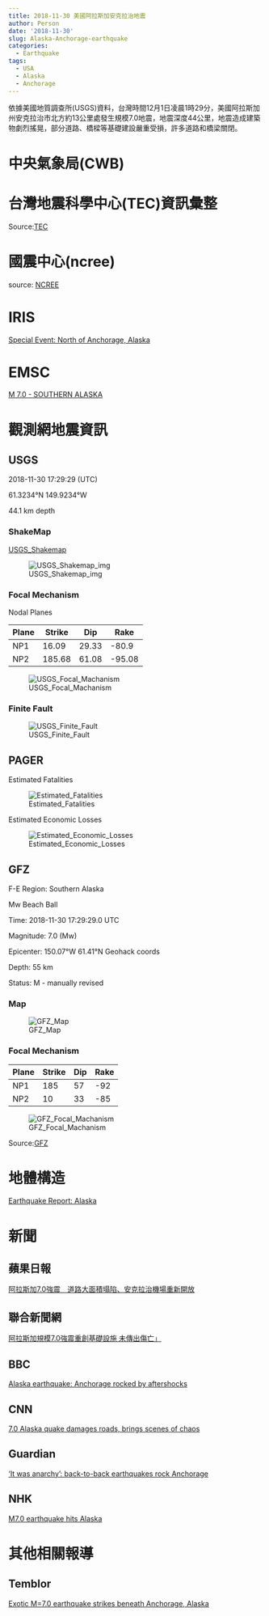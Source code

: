 ```yaml
---
title: 2018-11-30 美國阿拉斯加安克拉治地震
author: Person
date: '2018-11-30'
slug: Alaska-Anchorage-earthquake
categories:
  - Earthquake
tags:
  - USA
  - Alaska
  - Anchorage
---
```


依據美國地質調查所(USGS)資料，台灣時間12月1日凌晨1時29分，美國阿拉斯加州安克拉治市北方約13公里處發生規模7.0地震，地震深度44公里，地震造成建築物劇烈搖晃，部分道路、橋樑等基礎建設嚴重受損，許多道路和橋梁關閉。

# 中央氣象局(CWB)

[]()


# 台灣地震科學中心(TEC)資訊彙整

[]()


Source:[TEC](http://tec.earth.sinica.edu.tw/new_web/index.php)


# 國震中心(ncree)

[]()

source: [NCREE](http://www.ncree.org/)

# IRIS

[Special Event: North of Anchorage, Alaska](https://ds.iris.edu/ds/nodes/dmc/specialevents/2018/11/30/north-of-anchorage-alaska/)


# EMSC

[M 7.0 - SOUTHERN ALASKA](https://www.emsc-csem.org/Earthquake/earthquake.php?id=728965)


# 觀測網地震資訊

## USGS

2018-11-30 17:29:29 (UTC)

61.3234°N 149.9234°W

44.1 km depth

### ShakeMap

[USGS_Shakemap](https://earthquake.usgs.gov/earthquakes/eventpage/ak20419010/shakemap/intensity)

![USGS_Shakemap_img](images/20181130/ak20419010_intensity.jpg)

### Focal Mechanism

Nodal Planes

| Plane | Strike | Dip  | Rake |
| ----- | ------ | ---- | ---- |
| NP1   | 16.09 | 29.33  | -80.9  |
| NP2   | 185.68 | 61.08  | -95.08  |

![USGS_Focal_Machanism](images/20181130/ak20419010_moment-tensor.png)

### Finite Fault

![USGS_Finite_Fault](images/20181130/ak20419010_finite_fault.png)

## PAGER

Estimated Fatalities

![Estimated_Fatalities](images/20181130/ak20419010_alertfatal_small.png)

Estimated Economic Losses

![Estimated_Economic_Losses](images/20181130/ak20419010_alertecon_small.png)


## GFZ

F-E Region:	Southern Alaska	

Mw Beach Ball

Time:	2018-11-30 17:29:29.0 UTC

Magnitude:	7.0 (Mw)

Epicenter:	150.07°W  61.41°N  Geohack coords

Depth:	55 km

Status:	M - manually revised

### Map
![GFZ_Map](images/20181130/gfz2018xltd.jpg)

### Focal Mechanism

| Plane | Strike | Dip  | Rake |
| ----- | ------ | ---- | ---- |
|  NP1  |  185   |  57  |  -92 |
|  NP2  |   10   |  33  |  -85 |


![GFZ_Focal_Machanism](images/20181130/gfz2018rkrd_bb.png)

Source:[GFZ](http://geofon.gfz-potsdam.de/eqinfo/event.php?id=gfz2018xltd)

# 地體構造

[Earthquake Report: Alaska](http://earthjay.com/?p=8016)


# 新聞

## 蘋果日報
[阿拉斯加7.0強震　道路大面積塌陷、安克拉治機場重新開放](https://tw.appledaily.com/new/realtime/20181201/1476397/)

## 聯合新聞網
[阿拉斯加規模7.0強震重創基礎設施 未傳出傷亡」](https://udn.com/news/story/6809/3512066)

## BBC
[Alaska earthquake: Anchorage rocked by aftershocks](https://www.bbc.com/news/world-us-canada-46403405)

## CNN
[7.0 Alaska quake damages roads, brings scenes of chaos](https://edition.cnn.com/2018/11/30/us/alaska-earthquake/index.html)

## Guardian
['It was anarchy': back-to-back earthquakes rock Anchorage](https://www.theguardian.com/us-news/2018/nov/30/anchorage-alaska-earthquakes-damage-tsunami-warning)

## NHK
[M7.0 earthquake hits Alaska](https://www3.nhk.or.jp/nhkworld/en/news/20181201_11/)


# 其他相關報導

## Temblor
[Exotic M=7.0 earthquake strikes beneath Anchorage, Alaska](http://temblor.net/earthquake-insights/exotic-m7-0-earthquake-strikes-beneath-anchorage-alaska-8010/)

